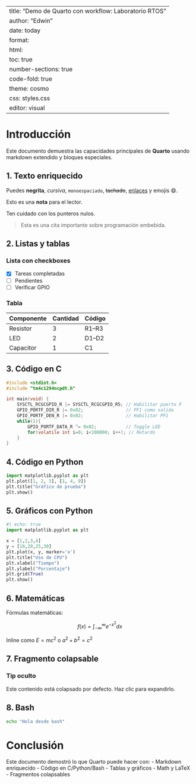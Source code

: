 
---
title: "Demo de Quarto con workflow: Laboratorio RTOS"
author: "Edwin"
date: today
format:
  html:
    toc: true
    number-sections: true
    code-fold: true
    theme: cosmo
    css: styles.css
editor: visual
---

# Introducción

Este documento demuestra las capacidades principales de **Quarto** usando markdown extendido y bloques especiales.

## 1. Texto enriquecido

Puedes **negrita**, _cursiva_, `monoespaciado`, ~~tachado~~, [enlaces](https://quarto.org) y emojis 😄.

::: note
Esto es una **nota** para el lector.
:::

::: warning
Ten cuidado con los punteros nulos.
:::

> Esta es una cita importante sobre programación embebida.

## 2. Listas y tablas

### Lista con checkboxes

- [x] Tareas completadas
- [ ] Pendientes
- [ ] Verificar GPIO

### Tabla

| Componente | Cantidad | Código |
|------------|----------|--------|
| Resistor   | 3        | R1–R3  |
| LED        | 2        | D1–D2  |
| Capacitor  | 1        | C1     |

## 3. Código en C

```c
#include <stdint.h>
#include "tm4c1294ncpdt.h"

int main(void) {
    SYSCTL_RCGCGPIO_R |= SYSCTL_RCGCGPIO_R5; // Habilitar puerto F
    GPIO_PORTF_DIR_R |= 0x02;                // PF1 como salida
    GPIO_PORTF_DEN_R |= 0x02;                // Habilitar PF1
    while(1){
        GPIO_PORTF_DATA_R ^= 0x02;           // Toggle LED
        for(volatile int i=0; i<100000; i++); // Retardo
    }
}
```

## 4. Código en Python

```python
import matplotlib.pyplot as plt
plt.plot([1, 2, 3], [1, 4, 9])
plt.title("Gráfico de prueba")
plt.show()
```

## 5. Gráficos con Python

```python
#| echo: true
import matplotlib.pyplot as plt

x = [1,2,3,4]
y = [10,20,25,30]
plt.plot(x, y, marker='o')
plt.title("Uso de CPU")
plt.xlabel("Tiempo")
plt.ylabel("Porcentaje")
plt.grid(True)
plt.show()
```

## 6. Matemáticas

Fórmulas matemáticas:

$$
f(x) = \int_{-\infty}^\infty e^{-x^2} dx
$$

Inline como $E = mc^2$ o $a^2 + b^2 = c^2$

## 7. Fragmento colapsable

::: {.callout-tip collapse=true}
### Tip oculto
Este contenido está colapsado por defecto. Haz clic para expandirlo.
:::

## 8. Bash

```bash
echo "Hola desde bash"
```

# Conclusión

Este documento demostró lo que Quarto puede hacer con:
- Markdown enriquecido
- Código en C/Python/Bash
- Tablas y gráficos
- Math y LaTeX
- Fragmentos colapsables
